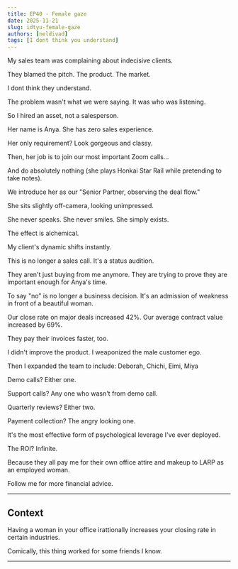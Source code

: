 ```yaml
---
title: EP40 - Female gaze
date: 2025-11-21
slug: idtyu-female-gaze
authors: [neldivad]
tags: [I dont think you understand]
---
```


My sales team was complaining about indecisive clients.

They blamed the pitch. The product. The market.

I dont think they understand. 

The problem wasn't what we were saying. It was who was listening.

So I hired an asset, not a salesperson.

Her name is Anya. She has zero sales experience.

Her only requirement? Look gorgeous and classy. 

Then, her job is to join our most important Zoom calls...

And do absolutely nothing (she plays Honkai Star Rail while pretending to take notes).

<!--truncate-->

We introduce her as our "Senior Partner, observing the deal flow."

She sits slightly off-camera, looking unimpressed.

She never speaks. She never smiles. She simply exists.

The effect is alchemical.

My client's dynamic shifts instantly.

This is no longer a sales call. It's a status audition.

They aren't just buying from me anymore. They are trying to prove they are important enough for Anya's time.

To say "no" is no longer a business decision. It's an admission of weakness in front of a beautiful woman.

Our close rate on major deals increased 42%. Our average contract value increased by 69%.

They pay their invoices faster, too.

I didn't improve the product. I weaponized the male customer ego.

Then I expanded the team to include: Deborah, Chichi, Eimi, Miya

Demo calls? Either one. 

Support calls? Any one who wasn't from demo call. 

Quarterly reviews? Either two. 

Payment collection? The angry looking one. 

It's the most effective form of psychological leverage I've ever deployed.

The ROI? Infinite.

Because they all pay me for their own office attire and makeup to LARP as an employed woman. 

Follow me for more financial advice.

---
## Context

Having a woman in your office irattionally increases your closing rate in certain industries. 

Comically, this thing worked for some friends I know. 

---